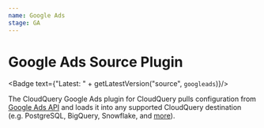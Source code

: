 ```yaml
---
name: Google Ads
stage: GA
---
```

# Google Ads Source Plugin


<Badge text={"Latest: " + getLatestVersion("source", `googleads`)}/>

The CloudQuery Google Ads plugin for CloudQuery pulls configuration from
[Google Ads API](https://developers.google.com/google-ads/api/)
and loads it into any supported CloudQuery destination (e.g. PostgreSQL, BigQuery, Snowflake, and [more](/docs/plugins/destinations/overview)).

